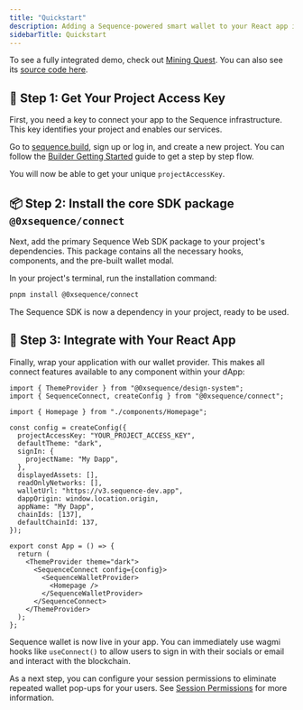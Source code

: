 ```yaml
---
title: "Quickstart"
description: Adding a Sequence-powered smart wallet to your React app is a straightforward process. This guide outlines the three core steps to get you from a new project to a fully integrated wallet.
sidebarTitle: Quickstart
---
```


To see a fully integrated demo, check out [Mining Quest](https://mining-quest-v3.pages.dev/). You can also see its [source code here](https://github.com/0xsequence-demos/mining-quest/tree/v3).

## 🔑 Step 1: Get Your Project Access Key

First, you need a key to connect your app to the Sequence infrastructure. This key identifies your project and enables our services.

Go to [sequence.build](https://sequence.build), sign up or log in, and create a new project. You can follow the [Builder Getting Started](/solutions/builder/getting-started) guide to get a step by step flow.

You will now be able to get your unique `projectAccessKey`.

## 📦 Step 2: Install the core SDK package `@0xsequence/connect`

Next, add the primary Sequence Web SDK package to your project's dependencies. This package contains all the necessary hooks, components, and the pre-built wallet modal.

In your project's terminal, run the installation command:

```bash
pnpm install @0xsequence/connect
```

The Sequence SDK is now a dependency in your project, ready to be used.

## 🔗 Step 3: Integrate with Your React App

Finally, wrap your application with our wallet provider. This makes all connect features available to any component within your dApp:

```tsx
import { ThemeProvider } from "@0xsequence/design-system";
import { SequenceConnect, createConfig } from "@0xsequence/connect";

import { Homepage } from "./components/Homepage";

const config = createConfig({
  projectAccessKey: "YOUR_PROJECT_ACCESS_KEY",
  defaultTheme: "dark",
  signIn: {
    projectName: "My Dapp",
  },
  displayedAssets: [],
  readOnlyNetworks: [],
  walletUrl: "https://v3.sequence-dev.app",
  dappOrigin: window.location.origin,
  appName: "My Dapp",
  chainIds: [137],
  defaultChainId: 137,
});

export const App = () => {
  return (
    <ThemeProvider theme="dark">
      <SequenceConnect config={config}>
        <SequenceWalletProvider>
          <Homepage />
        </SequenceWalletProvider>
      </SequenceConnect>
    </ThemeProvider>
  );
};
```

Sequence wallet is now live in your app. You can immediately use wagmi hooks like `useConnect()` to allow users to sign in with their socials or email and interact with the blockchain.

As a next step, you can configure your session permissions to eliminate repeated wallet pop-ups for your users. See [Session Permissions](/solutions/wallets/developers/ecosystem-wallet/permissions) for more information.
